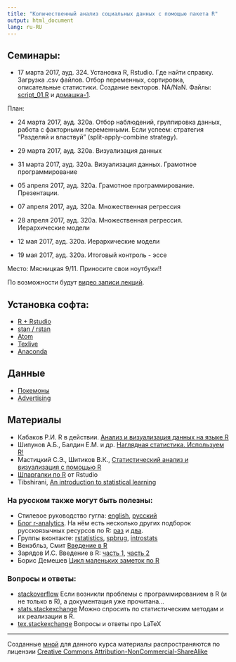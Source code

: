 ```yaml
---
title: "Количественный анализ социальных данных с помощью пакета R"
output: html_document
lang: ru-RU
---
```


## Семинары:


* 17 марта 2017, ауд. 324. Установка R, Rstudio. Где найти справку. Загрузка .csv файлов. Отбор переменных, сортировка, описательные статистики. Создание векторов. NA/NaN. Файлы: [script_01.R](https://github.com/bdemeshev/r_socio_hse/raw/master/script_01.R) и [домашка-1](https://github.com/bdemeshev/r_socio_hse/raw/master/ht_01.pdf).

План:

* 24 марта 2017, ауд. 320а. Отбор наблюдений, группировка данных, работа с факторными переменными. Если успеем: стратегия "Разделяй и властвуй" (split-apply-combine strategy). 

* 29 марта 2017, ауд. 320а. Визуализация данных

* 31 марта 2017, ауд. 320а. Визуализация данных. Грамотное программирование

* 05 апреля 2017, ауд. 320а. Грамотное программирование. Презентации.

* 07 апреля 2017, ауд. 320а.  Множественная регрессия

* 28 апреля 2017, ауд. 320а.  Множественная регрессия. Иерархические модели

* 12 мая 2017, ауд. 320а. Иерархические модели

* 19 мая 2017, ауд. 320а.  Итоговый контроль - эссе

Место: Мясницкая 9/11. Приносите свои ноутбуки!!

По возможности будут [видео записи лекций](https://www.youtube.com/playlist?list=PL1poMUvVlAqcma4pOO_ldFxang7D2CsVi).

## Установка софта:

* [R + Rstudio](https://github.com/bdemeshev/installation/raw/master/docs/r/R_installation.html)
* [stan / rstan](https://github.com/bdemeshev/installation/raw/master/docs/r_stan/r_stan_installation.html)
* [Atom](https://atom.io/)
* [Texlive](https://www.tug.org/texlive/)
* [Anaconda](https://www.continuum.io/downloads)

## Данные

* [Покемоны](https://github.com/bdemeshev/r_socio_hse/raw/master/datasets/pokemon.csv)
* [Advertising](http://www-bcf.usc.edu/~gareth/ISL/Advertising.csv)


## Материалы

* Кабаков Р.И. R в действии. [Анализ и визуализация данных на языке R](http://kek.ksu.ru/eos/WM/Kabacoff2014ru.pdf)
* Шипунов А.Б., Балдин Е.М. и др. [Наглядная статистика. Используем R!](http://ashipunov.info/shipunov/school/books/rbook.pdf) 
* Мастицкий С.Э., Шитиков В.К., [Статистический анализ и визуализация с помощью R](http://www.ievbras.ru/ecostat/Kiril/R/Mastitsky%20and%20Shitikov%202014.pdf)
* [Шпаргалки по R](https://www.rstudio.com/resources/cheatsheets/) от Rstudio
* Tibshirani, [An introduction to statistical learning](http://www-bcf.usc.edu/~gareth/ISL/)

### На русском также могут быть полезны:

* Стилевое руководство гугла:
[english](https://google-styleguide.googlecode.com/svn/trunk/Rguide.xml),
[русский](https://9ccb6b88-a-cba0391b-s-sites.googlegroups.com/a/kiber-guu.ru/r-practice/links/R_style_from_Google.pdf?attachauth=ANoY7crkge5FhA5LZtMwj6Ilur-WbnkKLijkDkoB01VZZAlsFoRjEo7YwgqvW-Gid6ffwBmz3TMT51kMnw8JljZeQlDPRXMKZctirezqTziipn5TOaB9D1IaQ7qzTSusjkIyYV2jMchrhAsXOHTo_G0VRztBxYeecm4HYS19M1VTxn-UluL_9tYpsOEpDvhV1ghlRvk57pCxDO3C4wSV63SQIy0p7cjo6r-HB6Dj0CG7iNKM_RTjaAw%3D&attredirects=0)
* [Блог r-analytics](http://r-analytics.blogspot.ru). На нём есть несколько
других подборок русскоязычных ресурсов по R:
[раз](http://r-analytics.blogspot.ru/p/blog-page_20.html) и
[два](http://r-analytics.blogspot.ru/p/blog-page_80.html). 
* Группы вконтакте: [rstatistics](https://vk.com/rstatistics), [spbrug](https://vk.com/spbrug), [introstats](https://vk.com/introstats) 
* Венэбльз, Смит [Введение в R](http://www.ievbras.ru/ecostat/Kiril/R/Biblio/R_rus/Venables%20%c2%e2%e5%e4%e5%ed%e8%e5%20%e2%20R.pdf)
* Зарядов И.С. Введение в R: [часть 1](http://www.ievbras.ru/ecostat/Kiril/R/Biblio/R_rus/%c7%e0%f0%ff%e4%ee%e2%20%f7%e0%f1%f2%fc_1.pdf), [часть 2](http://www.ievbras.ru/ecostat/Kiril/R/Biblio/R_rus/%c7%e0%f0%ff%e4%ee%e2%20%f7%e0%f1%f2%fc_2.pdf)
* Борис Демешев [Цикл маленьких заметок по R](http://bdemeshev.github.io/r_cycle/)

### Вопросы и ответы:

* [stackoverflow](http://stackoverflow.com/) Если возникли проблемы с
программированием в R (и не только в R), а документация уже прочитана...
* [stats.stackexchange](http://stats.stackexchange.com/) Можно спросить по
статистическим методам и их реализации в R.
* [tex.stackexchange](http://tex.stackexchange.com/) Вопросы и ответы про LaTeX




-------
Созданные [мной](https://bdemeshev.github.io/about/) для данного курса материалы распространяются по лицензии [Creative Commons Attribution-NonCommercial-ShareAlike](http://creativecommons.org/licenses/by-nc-sa/3.0/deed.ru)
